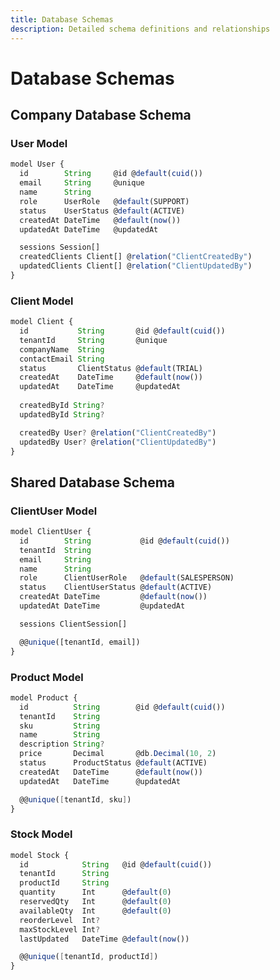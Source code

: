 ```yaml
---
title: Database Schemas
description: Detailed schema definitions and relationships
---
```


# Database Schemas

## Company Database Schema

### User Model
```typescript
model User {
  id        String     @id @default(cuid())
  email     String     @unique
  name      String
  role      UserRole   @default(SUPPORT)
  status    UserStatus @default(ACTIVE)
  createdAt DateTime   @default(now())
  updatedAt DateTime   @updatedAt

  sessions Session[]
  createdClients Client[] @relation("ClientCreatedBy")
  updatedClients Client[] @relation("ClientUpdatedBy")
}
```

### Client Model
```typescript
model Client {
  id           String       @id @default(cuid())
  tenantId     String       @unique
  companyName  String
  contactEmail String
  status       ClientStatus @default(TRIAL)
  createdAt    DateTime     @default(now())
  updatedAt    DateTime     @updatedAt
  
  createdById String?
  updatedById String?

  createdBy User? @relation("ClientCreatedBy")
  updatedBy User? @relation("ClientUpdatedBy")
}
```

## Shared Database Schema

### ClientUser Model
```typescript
model ClientUser {
  id        String           @id @default(cuid())
  tenantId  String
  email     String
  name      String
  role      ClientUserRole   @default(SALESPERSON)
  status    ClientUserStatus @default(ACTIVE)
  createdAt DateTime         @default(now())
  updatedAt DateTime         @updatedAt

  sessions ClientSession[]

  @@unique([tenantId, email])
}
```

### Product Model
```typescript
model Product {
  id          String        @id @default(cuid())
  tenantId    String
  sku         String
  name        String
  description String?
  price       Decimal       @db.Decimal(10, 2)
  status      ProductStatus @default(ACTIVE)
  createdAt   DateTime      @default(now())
  updatedAt   DateTime      @updatedAt

  @@unique([tenantId, sku])
}
```

### Stock Model
```typescript
model Stock {
  id            String   @id @default(cuid())
  tenantId      String
  productId     String
  quantity      Int      @default(0)
  reservedQty   Int      @default(0)
  availableQty  Int      @default(0)
  reorderLevel  Int?
  maxStockLevel Int?
  lastUpdated   DateTime @default(now())

  @@unique([tenantId, productId])
}
```